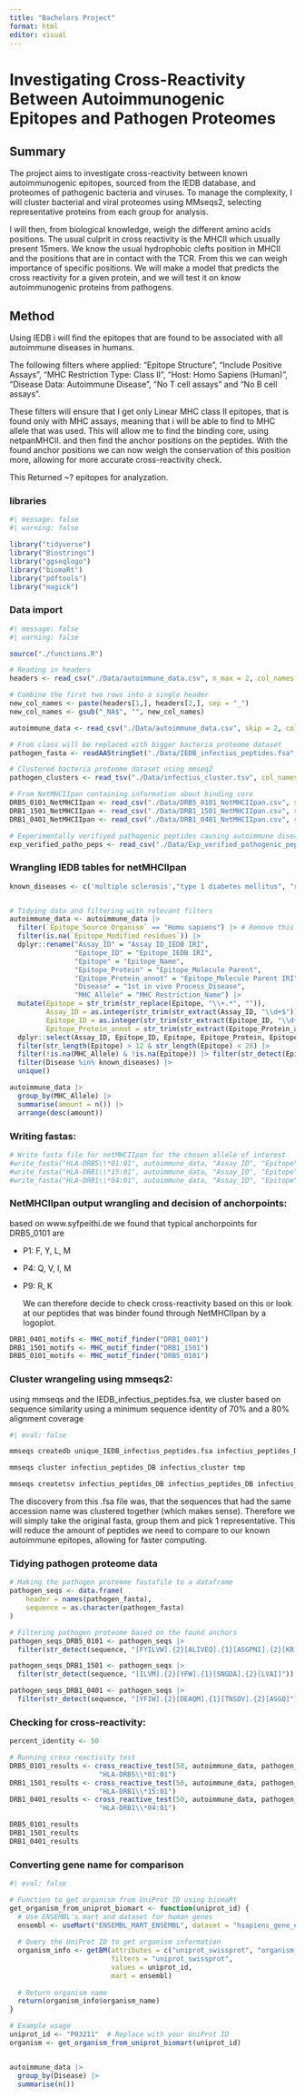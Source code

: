 ```yaml
---
title: "Bachelors Project"
format: html
editor: visual
---
```


# Investigating Cross-Reactivity Between Autoimmunogenic Epitopes and Pathogen Proteomes

## Summary

The project aims to investigate cross-reactivity between known autoimmunogenic epitopes, sourced from the IEDB database, and proteomes of pathogenic bacteria and viruses. To manage the complexity, I will cluster bacterial and viral proteomes using MMseqs2, selecting representative proteins from each group for analysis.

I will then, from biological knowledge, weigh the different amino acids positions. The usual culprit in cross reactivity is the MHCII which usually present 15mers. We know the usual hydrophobic clefts position in MHCII and the positions that are in contact with the TCR. From this we can weigh importance of specific positions. We will make a model that predicts the cross reactivity for a given protein, and we will test it on know autoimmunogenic proteins from pathogens.

## Method

Using IEDB i will find the epitopes that are found to be associated with all autoimmune diseases in humans.

The following filters where applied: "Epitope Structure", "Include Positive Assays", "MHC Restriction Type: Class II", "Host: Homo Sapiens (Human)", "Disease Data: Autoimmune Disease", "No T cell assays" and "No B cell assays".

These filters will ensure that I get only Linear MHC class II epitopes, that is found only with MHC assays, meaning that i will be able to find to MHC allele that was used. This will allow me to find the binding core, using netpanMHCII. and then find the anchor positions on the peptides. With the found anchor positions we can now weigh the conservation of this position more, allowing for more accurate cross-reactivity check.

This Returned \~? epitopes for analyzation.

### libraries

```r
#| message: false
#| warning: false

library("tidyverse")
library("Biostrings")
library("ggseqlogo")
library("biomaRt")
library("pdftools")
library("magick")
```

### Data import

```r
#| message: false
#| warning: false

source("./functions.R")

# Reading in headers
headers <- read_csv("./Data/autoimmune_data.csv", n_max = 2, col_names = FALSE)

# Combine the first two rows into a single header
new_col_names <- paste(headers[1,], headers[2,], sep = "_")
new_col_names <- gsub("_NA$", "", new_col_names)

autoimmune_data <- read_csv("./Data/autoimmune_data.csv", skip = 2, col_names = new_col_names)

# From class will be replaced with bigger bacteria proteome dataset
pathogen_fasta <- readAAStringSet("./Data/IEDB_infectius_peptides.fsa",)

# Clustered bacteria proteome dataset using mmseq2
pathogen_clusters <- read_tsv("./Data/infectius_cluster.tsv", col_names = c("cluster_ID", "member_ID"))

# From NetMHCIIpan containing information about binding core
DRB5_0101_NetMHCIIpan <- read_csv("./Data/DRB5_0101_NetMHCIIpan.csv", skip = 1, col_names = TRUE)
DRB1_1501_NetMHCIIpan <- read_csv("./Data/DRB1_1501_NetMHCIIpan.csv", skip = 1, col_names = TRUE)
DRB1_0401_NetMHCIIpan <- read_csv("./Data/DRB1_0401_NetMHCIIpan.csv", skip = 1, col_names = TRUE)

# Experimentally verifiyed pathogenic peptides causing autoimmune diseases
exp_verified_patho_peps <- read_csv("./Data/Exp_verified_pathogenic_peptides.txt")
```

### Wrangling IEDB tables for netMHCIIpan

```r
known_diseases <- c('multiple sclerosis',"type 1 diabetes mellitus", "rheumatoid arthritis", "myasthenia gravis","systemic lupus erythematosus", "Graves' disease, Graves disease", "autoimmune hemolytic anemia", "psoriasis", "autoimmune uveitis", "autoimmune thyroiditis", "vitiligo", "alopecia areata", "Vogt-Koyanagi-Harada disease", "Goodpasture syndrome", "Behcet's disease", 'systemic lupus erythematosus', 'neuromyelitis optica', 'primary biliary cholangitis', 'autoimmune hepatitis', 'autoimmune vasculitis', 'pemphigus',"Sjogren's syndrome")


# Tidying data and filtering with relevant filters
autoimmune_data <- autoimmune_data |>
  filter(`Epitope_Source Organism` == "Homo sapiens") |> # Remove this and add filter in IEDB
  filter(is.na(`Epitope_Modified residues`)) |>
  dplyr::rename("Assay_ID" = "Assay ID_IEDB IRI",
                "Epitope_ID" = "Epitope_IEDB IRI",
                "Epitope" = "Epitope_Name",
                "Epitope_Protein" = "Epitope_Molecule Parent",
                "Epitope_Protein_annot" = "Epitope_Molecule Parent IRI",
                "Disease" = "1st in vivo Process_Disease",
                "MHC_Allele" = "MHC Restriction_Name") |>
  mutate(Epitope = str_trim(str_replace(Epitope, "\\+.*", "")),
         Assay_ID = as.integer(str_trim(str_extract(Assay_ID, "\\d+$"))),
         Epitope_ID = as.integer(str_trim(str_extract(Epitope_ID, "\\d+$"))),
         Epitope_Protein_annot = str_trim(str_extract(Epitope_Protein_annot, "(?<=/)[^/]+$"))) |>
  dplyr::select(Assay_ID, Epitope_ID, Epitope, Epitope_Protein, Epitope_Protein_annot, Disease, MHC_Allele) |>
  filter(str_length(Epitope) > 12 & str_length(Epitope) < 26) |>
  filter(!is.na(MHC_Allele) & !is.na(Epitope)) |> filter(str_detect(Epitope, "^[ACDEFGHIKLMNPQRSTVWY]+$")) |>
  filter(Disease %in% known_diseases) |>
  unique()

autoimmune_data |>
  group_by(MHC_Allele) |>
  summarise(amount = n()) |>
  arrange(desc(amount))
```

### Writing fastas:

```r
# Write fasta file for netMHCIIpan for the chosen allele of interest
#write_fasta("HLA-DRB5\\*01:01", autoimmune_data, "Assay_ID", "Epitope", "./Data/DRB5_0101.fasta")
#write_fasta("HLA-DRB1\\*15:01", autoimmune_data, "Assay_ID", "Epitope", "./Data/DRB1_1501.fasta")
#write_fasta("HLA-DRB1\\*04:01", autoimmune_data, "Assay_ID", "Epitope", "./Data/DRB1_0401.fasta")
```

### NetMHCIIpan output wrangling and decision of anchorpoints:

based on www.syfpeithi.de we found that typical anchorpoints for DRB5_0101 are

-   P1: F, Y, L, M

-   P4: Q, V, I, M

-   P9: R, K

    We can therefore decide to check cross-reactivity based on this or look at our peptides that was binder found through NetMHCIIpan by a logoplot.

```r

DRB1_0401_motifs <- MHC_motif_finder("DRB1_0401")
DRB1_1501_motifs <- MHC_motif_finder("DRB1_1501")
DRB5_0101_motifs <- MHC_motif_finder("DRB5_0101")
```

### Cluster wrangeling using mmseqs2:

using mmseqs and the IEDB_infectius_peptides.fsa, we cluster based on sequence similarity using a minimum sequence identity of 70% and a 80% alignment coverage

```bash
#| eval: false

mmseqs createdb unique_IEDB_infectius_peptides.fsa infectius_peptides_DB

mmseqs cluster infectius_peptides_DB infectius_cluster tmp

mmseqs createtsv infectius_peptides_DB infectius_peptides_DB infectius_cluster infectius_cluster.tsv
```

The discovery from this .fsa file was, that the sequences that had the same accession name was clustered together (which makes sense). Therefore we will simply take the original fasta, group them and pick 1 representative. This will reduce the amount of peptides we need to compare to our known autoimmune epitopes, allowing for faster computing.

### Tidying pathogen proteome data

```r

# Making the pathogen proteome fastafile to a dataframe
pathogen_seqs <- data.frame(
    header = names(pathogen_fasta),
    sequence = as.character(pathogen_fasta)
)

# Filtering pathogen proteome based on the found anchors
pathogen_seqs_DRB5_0101 <- pathogen_seqs |>
  filter(str_detect(sequence, "[FYILVW].{2}[ALIVEQ].{1}[ASGPNI].{2}[KR]"))

pathogen_seqs_DRB1_1501 <- pathogen_seqs |>
  filter(str_detect(sequence, "[ILVM].{2}[YFW].{1}[SNGDA].{2}[LVAI]"))

pathogen_seqs_DRB1_0401 <- pathogen_seqs |>
  filter(str_detect(sequence, "[YFIW].{2}[DEAQM].{1}[TNSDV].{2}[ASGQ]"))
```

### Checking for cross-reactivity:

```r
percent_identity <- 50

# Running cross reactivity test
DRB5_0101_results <- cross_reactive_test(50, autoimmune_data, pathogen_seqs_DRB5_0101, 
                      "HLA-DRB5\\*01:01")
DRB1_1501_results <- cross_reactive_test(50, autoimmune_data, pathogen_seqs_DRB1_1501, 
                      "HLA-DRB1\\*15:01")
DRB1_0401_results <- cross_reactive_test(50, autoimmune_data, pathogen_seqs_DRB1_0401, 
                      "HLA-DRB1\\*04:01")

DRB5_0101_results
DRB1_1501_results
DRB1_0401_results
```

### Converting gene name for comparison

```r
#| eval: false

# Function to get organism from UniProt ID using biomaRt
get_organism_from_uniprot_biomart <- function(uniprot_id) {
  # Use ENSEMBL's mart and dataset for human genes
  ensembl <- useMart("ENSEMBL_MART_ENSEMBL", dataset = "hsapiens_gene_ensembl")
  
  # Query the UniProt ID to get organism information
  organism_info <- getBM(attributes = c("uniprot_swissprot", "organism_name"),
                         filters = "uniprot_swissprot",
                         values = uniprot_id,
                         mart = ensembl)
  
  # Return organism name
  return(organism_info$organism_name)
}

# Example usage
uniprot_id <- "P03211"  # Replace with your UniProt ID
organism <- get_organism_from_uniprot_biomart(uniprot_id)


autoimmune_data |>
  group_by(Disease) |>
  summarise(n())
```

```r
```
